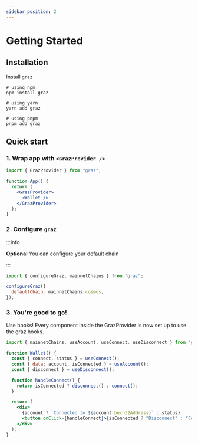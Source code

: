 ```yaml
---
sidebar_position: 2
---
```



# Getting Started

## Installation

Install `graz`

```shell
# using npm
npm install graz

# using yarn
yarn add graz

# using pnpm
pnpm add graz
```

## Quick start

### 1. Wrap app with `<GrazProvider />`

```jsx
import { GrazProvider } from "graz";

function App() {
  return (
    <GrazProvider>
      <Wallet />
    </GrazProvider>
  );
}
```

### 2. Configure `graz`

:::info

**Optional** You can configure your default chain

:::

```jsx
import { configureGraz, mainnetChains } from "graz";

configureGraz({
  defaultChain: mainnetChains.cosmos,
});
```

### 3. You're good to go!

Use hooks! Every component inside the GrazProvider is now set up to use the graz hooks.

```jsx
import { mainnetChains, useAccount, useConnect, useDisconnect } from "graz";

function Wallet() {
  const { connect, status } = useConnect();
  const { data: account, isConnected } = useAccount();
  const { disconnect } = useDisconnect();

  function handleConnect() {
    return isConnected ? disconnect() : connect();
  }

  return (
    <div>
      {account ? `Connected to ${account.bech32Address}` : status}
      <button onClick={handleConnect}>{isConnected ? "Disconnect" : "Connect"}</button>
    </div>
  );
}
```
